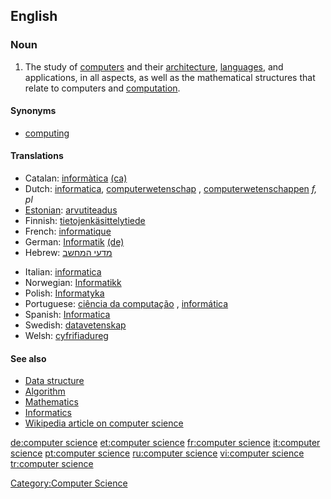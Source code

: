 ==English==

===Noun===
{{en-noun|sg=[[computer]] [[science]]|-}}

# The study of [[computer]]s and their [[computer architecture|architecture]], [[computer language|languages]], and applications, in all aspects, as well as the mathematical structures that relate to computers and [[computation]].

====Synonyms====
*[[computing]]

====Translations====
{{top}}
*Catalan: [[informàtica]] {{f}} [[:ca:informàtica|(ca)]] 
*Dutch: [[informatica]], [[computerwetenschap]] {{f}}, [[computerwetenschappen]] ''f, pl''
*[[Estonian]]: [[arvutiteadus]]
*Finnish: [[tietojenkäsittelytiede]]
*French: [[informatique]] {{f}}
*German: [[Informatik]] {{f}} [[:de:Informatik|(de)]] 
*Hebrew: [[מדעי המחשב]]
{{mid}}
*Italian: [[informatica]] {{f}}
*Norwegian: [[Informatikk]]
*Polish: [[Informatyka]]
*Portuguese: [[ciência da computação]] {{f}}, [[informática]] {{f}}
*Spanish: [[Informatica]]
*Swedish: [[datavetenskap]]
*Welsh: [[cyfrifiadureg]] {{f}}
{{bottom}}

====See also====
* [[Data structure]]
* [[Algorithm]]
* [[Mathematics]]
* [[Informatics]]
* [[w:Computer science|Wikipedia article on computer science]]

[[Category:Computer Science]]

[[de:computer science]]
[[et:computer science]]
[[fr:computer science]]
[[it:computer science]]
[[pt:computer science]]
[[ru:computer science]]
[[vi:computer science]]
[[tr:computer science]]